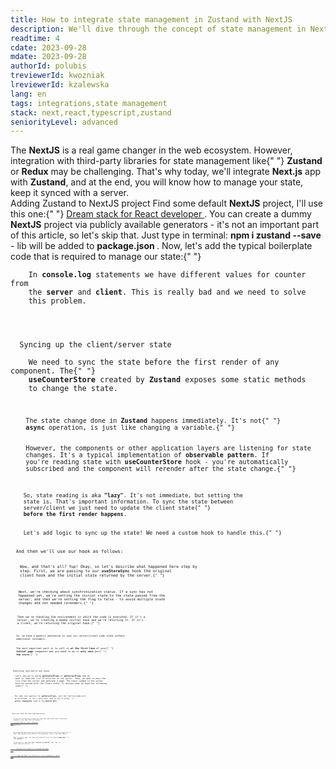 ```yaml
---
title: How to integrate state management in Zustand with NextJS
description: We'll dive through the concept of state management in NextJS applications which are using Zustand as state manager. We'll create a small util that will sync the state with the server and the client.
readtime: 4
cdate: 2023-09-28
mdate: 2023-09-28
authorId: polubis
treviewerId: kwozniak
lreviewerId: kzalewska
lang: en
tags: integrations,state management
stack: next,react,typescript,zustand
seniorityLevel: advanced
---
```


<Prelude label="What we will achieve?">
  <M>
    The <B>NextJS</B> is a real game changer in the web ecosystem. However,
    integration with third-party libraries for state management like{" "}
    <B>Zustand</B> or <B>Redux</B> may be challenging. That's why today, we'll
    integrate <B>Next.js</B> app with <B>Zustand</B>, and at the end, you will
    know how to manage your state, keep it synced with a server.
  </M>
</Prelude>

<Section>
  <XL>Adding Zustand to NextJS project</XL>
  <M>
    Find some default <B>NextJS</B> project, I'll use this one:{" "}
    <A
      href="https://github.com/polubis/Dream-stack-for-React-dev/tree/article/How-to-integrate-state-management-in-Zustand-with-NextJS/system/apps/blog/store"
      outside
    >
      Dream stack for React developer
    </A>
    . You can create a dummy <B>NextJS</B> project via publicly available generators
    - it's not an important part of this article, so let's skip that. Just type in
    terminal: <B>npm i zustand --save</B> - lib will be added to <B>
      package.json
    </B>.
  </M>
  <M>
    Now, let's add the typical boilerplate code that is required to manage our
    state:{" "}
  </M>
  <Code
    mode="dynamic"
    lang="tsx"
    description="The problem with counter-value difference"
    src="https://raw.githubusercontent.com/polubis/Snippets-for-articles-and-lessons/main/How%20to%20integrate%20state%20management%20in%20Zustand%20with%20NextJS/counter-sample.tsx"
    linesCount={36}
  />
  <M>
    In <B>console.log</B> statements we have different values for counter from
    the <B>server</B> and <B>client</B>. This is really bad and we need to solve
    this problem.
  </M>
</Section>

<Section>
  <XL>Syncing up the client/server state</XL>
  <M>
    We need to sync the state before the first render of any component. The{" "}
    <B>useCounterStore</B> created by <B>Zustand</B> exposes some static methods
    to change the state.
  </M>
  <Code
    mode="dynamic"
    lang="tsx"
    description="State change via static method"
    src="https://raw.githubusercontent.com/polubis/Snippets-for-articles-and-lessons/main/How%20to%20integrate%20state%20management%20in%20Zustand%20with%20NextJS/static-change.tsx"
    linesCount={2}
  />
  <M>
    The state change done in <B>Zustand</B> happens immediately. It's not{" "}
    <B>async</B> operation, is just like changing a variable.{" "}
  </M>
  <M>
    However, the components or other application layers are listening for state
    changes. It's a typical implementation of <B>observable pattern</B>. If
    you're reading state with <B>useCounterStore</B> hook - you're automatically
    subscribed and the component will rerender after the state change.{" "}
  </M>
  <Code
    mode="dynamic"
    lang="tsx"
    src="https://raw.githubusercontent.com/polubis/Snippets-for-articles-and-lessons/main/How%20to%20integrate%20state%20management%20in%20Zustand%20with%20NextJS/rerenders-when-components-state-change.tsx"
    linesCount={5}
  />
  <M>
    So, state reading is aka <B>"lazy"</B>. It's not immediate, but setting the
    state is. That's important information. To sync the state between
    server/client we just need to update the client state{" "}
    <B>before the first render happens</B>.
  </M>
  <M>
    Let's add logic to sync up the state! We need a custom hook to handle this.{" "}
  </M>
  <Code
    mode="dynamic"
    lang="tsx"
    description="Implementing useStoreSync hook"
    src="https://raw.githubusercontent.com/polubis/Snippets-for-articles-and-lessons/main/How%20to%20integrate%20state%20management%20in%20Zustand%20with%20NextJS/use-server-store.ts"
    linesCount={26}
  />
  <M>And then we'll use our hook as follows: </M>
  <Code
    mode="dynamic"
    lang="tsx"
    added={[[3, 3]]}
    src="https://raw.githubusercontent.com/polubis/Snippets-for-articles-and-lessons/main/How%20to%20integrate%20state%20management%20in%20Zustand%20with%20NextJS/counter-al-final.tsx"
    linesCount={7}
  />
  <M>
    Wow, and that's all? Yup! Okay, so let's describe what happened here step by
    step. First, we are passing to our <B>useStoreSync</B> hook the original
    client hook and the initial state returned by the server.{" "}
  </M>
  <Code
    mode="dynamic"
    lang="tsx"
    src="https://raw.githubusercontent.com/polubis/Snippets-for-articles-and-lessons/main/How%20to%20integrate%20state%20management%20in%20Zustand%20with%20NextJS/06.tsx"
    linesCount={2}
  />
  <M>
    Next, we're checking about synchronization status. If a sync has not
    happened yet, we're setting the initial state to the state passed from the
    server, and then we're setting the flag to false - to avoid multiple state
    changes and not needed rerenders.{" "}
  </M>
  <Code
    mode="dynamic"
    lang="tsx"
    src="https://raw.githubusercontent.com/polubis/Snippets-for-articles-and-lessons/main/How%20to%20integrate%20state%20management%20in%20Zustand%20with%20NextJS/07.tsx"
    linesCount={10}
  />
  <M>
    Then we're checking the environment in which the code is executed. If it's a
    server, we're creating a dummy initial hook and we're returning it. If it's
    a client, we're returning the original hook.{" "}
  </M>
  <Code
    mode="dynamic"
    lang="tsx"
    src="https://raw.githubusercontent.com/polubis/Snippets-for-articles-and-lessons/main/How%20to%20integrate%20state%20management%20in%20Zustand%20with%20NextJS/08.tsx"
    linesCount={7}
  />
  <M>
    So, we have a generic mechanism to sync our server/client side state without
    additional rerenders.
  </M>
  <M>
    The most important part is to call it <B>at the first line</B> of your{" "}
    <B>initial page</B> component and you need to do it <B>only once</B> per{" "}
    <B>the store</B>.{" "}
  </M>
  <Code
    mode="dynamic"
    lang="tsx"
    src="https://raw.githubusercontent.com/polubis/Snippets-for-articles-and-lessons/main/How%20to%20integrate%20state%20management%20in%20Zustand%20with%20NextJS/11.tsx"
    linesCount={20}
  />
</Section>

<Section>
  <XL>Exploring real-world use cases</XL>
  <M>
    Let's say we're using <B>getStaticProps</B> or <B>getServerProps</B> and we
    want to load the list of articles on the server. Then, we want to pass the
    list from the server and generate a page. The state loaded in the server
    must be synced with the client state. To achieve that we need the following
    code:{" "}
  </M>
  <Code
    mode="dynamic"
    lang="tsx"
    src="https://raw.githubusercontent.com/polubis/Snippets-for-articles-and-lessons/main/How%20to%20integrate%20state%20management%20in%20Zustand%20with%20NextJS/09.tsx"
    linesCount={23}
  />
  <M>
    The same rule applies for <B>getServerProps</B>, just the function name will
    be different, so let's skip that. How to use it with{" "}
    <B>server components</B> used in new <B>NextJS API</B>?
  </M>
  <Code
    mode="dynamic"
    lang="tsx"
    src="https://raw.githubusercontent.com/polubis/Snippets-for-articles-and-lessons/main/How%20to%20integrate%20state%20management%20in%20Zustand%20with%20NextJS/12.tsx"
    linesCount={7}
  />
</Section>

<Example label="The final code">
  <M>Here you have the hook implementation: </M>
  <Code
    mode="dynamic"
    lang="tsx"
    src="https://raw.githubusercontent.com/polubis/Snippets-for-articles-and-lessons/main/How%20to%20integrate%20state%20management%20in%20Zustand%20with%20NextJS/10.tsx"
    linesCount={20}
  />
  <M>
    If you are curious how you may use this hook and would like to have more
    examples, just check the following{" "}
    <A
      href="https://github.com/polubis/Dream-stack-for-React-dev/tree/article/How-to-integrate-state-management-in-Zustand-with-NextJS/system/apps/blog/store"
      outside
    >
      Dream stack for React developer
    </A>{" "}
    repository.
  </M>
</Example>

<Summary label="Summary and conclusions">
  <M>
    We integrated and synced up the state from the server with the client one. A
    small hook needs to be called at the beginning. Life is now much easier!
  </M>
  <M>
    What is really cool, the same solution will work for other <B>frameworks</B>{" "}
    like <B>Gatsby</B>.{" "}
  </M>
  <M>
    If you want to now more about <B>Zustand</B> and <B>NextJS</B>, feel free to
    check these articles:{" "}
  </M>
  <M>
    <A href="/articles/libraries/working-with-selectors-in-zustand-and-redux/">
      ⭐ Working with selectors in Zustand and Redux
    </A>
  </M>
  <M>
    <A href="/articles/libraries/comparing-redux-with-zustand-for-state-management-in-react/">
      🥇 Comparing Redux with Zustand for state management in React
    </A>
  </M>
</Summary>
